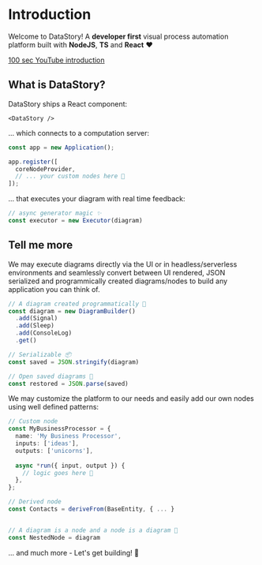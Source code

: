 # Introduction
Welcome to DataStory! A **developer first** visual process automation platform built with **NodeJS**, **TS** and **React** ❤️
<br />


<Hero />

[100 sec YouTube introduction](https://google.com)

## What is DataStory?
DataStory ships a React component:
```tsx
<DataStory />
```
... which connects to a computation server:
```ts
const app = new Application();

app.register([
  coreNodeProvider,
  // ... your custom nodes here 💫
]);
```

... that executes your diagram with real time feedback:
```ts
// async generator magic ✨
const executor = new Executor(diagram)
```

## Tell me more

We may execute diagrams directly via the UI or in headless/serverless environments and seamlessly convert between UI rendered, JSON serialized and programmically created diagrams/nodes to build any application you can think of.
```ts
// A diagram created programmatically 🤖
const diagram = new DiagramBuilder()
  .add(Signal)
  .add(Sleep)
  .add(ConsoleLog)
  .get()

// Serializable 📦
const saved = JSON.stringify(diagram)

// Open saved diagrams 🔧
const restored = JSON.parse(saved)
```

We may customize the platform to our needs and easily add our own nodes using well defined patterns:
```ts
// Custom node
const MyBusinessProcessor = {
  name: 'My Business Processor',
  inputs: ['ideas'],
  outputs: ['unicorns'],
  
  async *run({ input, output }) {
    // logic goes here 🧠
  },
};

// Derived node
const Contacts = deriveFrom(BaseEntity, { ... }


// A diagram is a node and a node is a diagram 🤯
const NestedNode = diagram
```

... and much more - Let's get building! 🚀